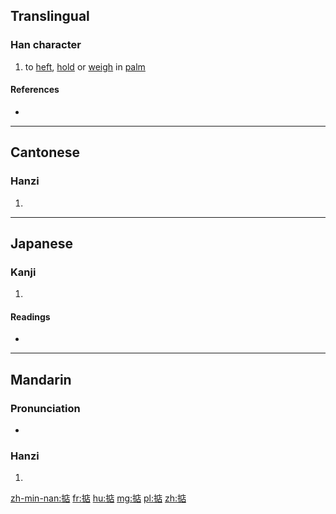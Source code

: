 ==Translingual==

===Han character===
{{Han char|rn=64|rad=手|as=08|sn=11|four=5006<sub>1</sub>|canj=手戈卜口 (QIYR)|ids=⿰[[扌]][[店]]}}

# to [[heft]], [[hold]] or [[weigh]] in [[palm]]

====References====
* {{Han ref|kx=0436.120|dkj=12235|dj=0785.230|hdz=31903.040|uh=6382|ud=25474|bh=D569|bd=54633}}

----

==Cantonese==

===Hanzi===
{{yue-hanzi|jyut=|y=dim1}}

# {{defn|lang=yue|sort=手08}}

----

==Japanese==

===Kanji===
{{ja-kanji|grade=|rs=手08}}

# {{defn|lang=ja|sort=手08}}

====Readings====
* {{ja-readings|on=[[てん]] (ten)|kun=[[はかる]] (hakaru)}}

----

==Mandarin==

===Pronunciation===
* {{audio|Zh-dian.ogg|Audio|lang=cmn}}

===Hanzi===
{{cmn-hanzi|pin=[[diān]] ([[dian1]])|wg=tien<sup>1</sup>}}

# {{defn|lang=cmn|sort=手08}}

[[zh-min-nan:掂]]
[[fr:掂]]
[[hu:掂]]
[[mg:掂]]
[[pl:掂]]
[[zh:掂]]